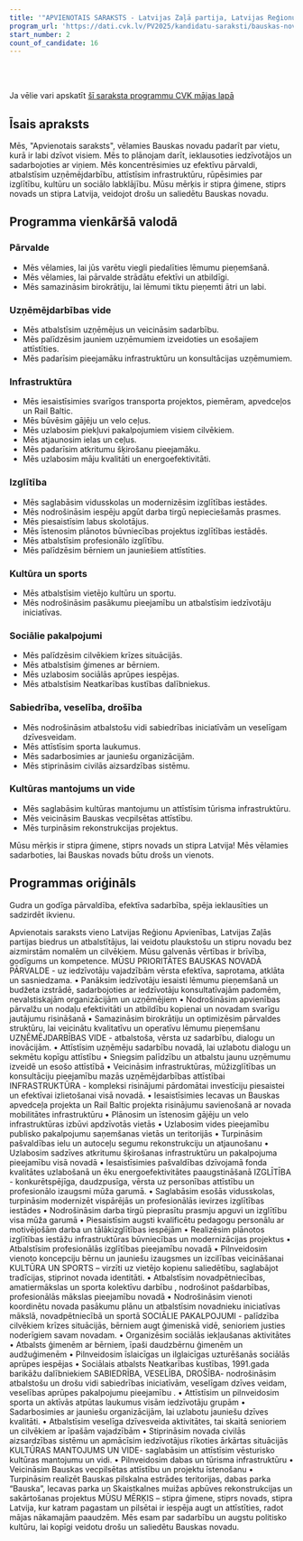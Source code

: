 ```yaml
---
title: '"APVIENOTAIS SARAKSTS - Latvijas Zaļā partija, Latvijas Reģionu Apvienība, Liepājas partija"'
program_url: 'https://dati.cvk.lv/PV2025/kandidatu-saraksti/bauskas-novads/apvienotais-saraksts---latvijas-zala-partija-latvijas-regionu-apvieniba-liepajas-partija'
start_number: 2
count_of_candidate: 16
---
```



<Badge text="Efektīva pārvaldība" variant="note" size="small" /> <Badge text="Uzņēmējdarbības atbalsts" variant="note" size="small" /> <Badge text="Infrastruktūras attīstība" variant="note" size="small" /> <Badge text="Izglītības pieejamība" variant="note" size="small" /> <Badge text="Kultūras mantojuma saglabāšana" variant="note" size="small" />

<br/><br/> 

<Card title='Šis ir mākslīga intelekta ģenerēts apraksts' icon='starlight'>
    Ja vēlie vari apskatīt <a href={frontmatter.program_url} target='_blank'>šī saraksta programmu CVK mājas lapā</a>
    </Card>

## Īsais apraksts

Mēs, "Apvienotais saraksts", vēlamies Bauskas novadu padarīt par vietu, kurā ir labi dzīvot visiem. Mēs to plānojam darīt, ieklausoties iedzīvotājos un sadarbojoties ar viņiem. Mēs koncentrēsimies uz efektīvu pārvaldi, atbalstīsim uzņēmējdarbību, attīstīsim infrastruktūru, rūpēsimies par izglītību, kultūru un sociālo labklājību. Mūsu mērķis ir stipra ģimene, stiprs novads un stipra Latvija, veidojot drošu un saliedētu Bauskas novadu.

## Programma vienkāršā valodā

### Pārvalde
*   Mēs vēlamies, lai jūs varētu viegli piedalīties lēmumu pieņemšanā.
*   Mēs vēlamies, lai pārvalde strādātu efektīvi un atbildīgi.
*   Mēs samazināsim birokrātiju, lai lēmumi tiktu pieņemti ātri un labi.

### Uzņēmējdarbības vide
*   Mēs atbalstīsim uzņēmējus un veicināsim sadarbību.
*   Mēs palīdzēsim jauniem uzņēmumiem izveidoties un esošajiem attīstīties.
*   Mēs padarīsim pieejamāku infrastruktūru un konsultācijas uzņēmumiem.

### Infrastruktūra
*   Mēs iesaistīsimies svarīgos transporta projektos, piemēram, apvedceļos un Rail Baltic.
*   Mēs būvēsim gājēju un velo ceļus.
*   Mēs uzlabosim piekļuvi pakalpojumiem visiem cilvēkiem.
*   Mēs atjaunosim ielas un ceļus.
*   Mēs padarīsim atkritumu šķirošanu pieejamāku.
*   Mēs uzlabosim māju kvalitāti un energoefektivitāti.

### Izglītība
*   Mēs saglabāsim vidusskolas un modernizēsim izglītības iestādes.
*   Mēs nodrošināsim iespēju apgūt darba tirgū nepieciešamās prasmes.
*   Mēs piesaistīsim labus skolotājus.
*   Mēs īstenosim plānotos būvniecības projektus izglītības iestādēs.
*   Mēs atbalstīsim profesionālo izglītību.
*   Mēs palīdzēsim bērniem un jauniešiem attīstīties.

### Kultūra un sports
*   Mēs atbalstīsim vietējo kultūru un sportu.
*   Mēs nodrošināsim pasākumu pieejamību un atbalstīsim iedzīvotāju iniciatīvas.

### Sociālie pakalpojumi
*   Mēs palīdzēsim cilvēkiem krīzes situācijās.
*   Mēs atbalstīsim ģimenes ar bērniem.
*   Mēs uzlabosim sociālās aprūpes iespējas.
*   Mēs atbalstīsim Neatkarības kustības dalībniekus.

### Sabiedrība, veselība, drošība
*   Mēs nodrošināsim atbalstošu vidi sabiedrības iniciatīvām un veselīgam dzīvesveidam.
*   Mēs attīstīsim sporta laukumus.
*   Mēs sadarbosimies ar jauniešu organizācijām.
*   Mēs stiprināsim civilās aizsardzības sistēmu.

### Kultūras mantojums un vide
*   Mēs saglabāsim kultūras mantojumu un attīstīsim tūrisma infrastruktūru.
*   Mēs veicināsim Bauskas vecpilsētas attīstību.
*   Mēs turpināsim rekonstrukcijas projektus.

Mūsu mērķis ir stipra ģimene, stiprs novads un stipra Latvija! Mēs vēlamies sadarboties, lai Bauskas novads būtu drošs un vienots.

## Programmas oriģināls

Gudra un godīga pārvaldība, efektīva sadarbība, spēja ieklausīties un sadzirdēt ikvienu.

Apvienotais saraksts vieno Latvijas Reģionu Apvienības, Latvijas Zaļās partijas biedrus un atbalstītājus, lai veidotu plaukstošu un stipru novadu bez aizmirstām nomalēm un cilvēkiem. Mūsu galvenās vērtības ir brīvība, godīgums un kompetence.
MŪSU PRIORITĀTES BAUSKAS NOVADĀ
PĀRVALDE - uz iedzīvotāju vajadzībām vērsta efektīva, saprotama, atklāta un sasniedzama.
• Panāksim iedzīvotāju iesaisti lēmumu pieņemšanā un budžeta izstrādē, sadarbojoties ar iedzīvotāju konsultatīvajām padomēm, nevalstiskajām organizācijām un uzņēmējiem
• Nodrošināsim apvienības pārvalžu un nodaļu efektivitāti un atbildību kopienai un novadam svarīgu jautājumu risināšanā
• Samazināsim birokrātiju un optimizēsim pārvaldes struktūru, lai veicinātu kvalitatīvu un operatīvu lēmumu pieņemšanu
UZŅĒMĒJDARBĪBAS VIDE - atbalstoša, vērsta uz sadarbību, dialogu un inovācijām.
• Attīstīsim uzņēmēju sadarbību novadā, lai uzlabotu dialogu un sekmētu kopīgu attīstību
• Sniegsim palīdzību un atbalstu jaunu uzņēmumu izveidē un esošo attīstībā
• Veicināsim infrastruktūras, mūžizglītības un konsultāciju pieejamību mazās uzņēmējdarbības attīstībai
INFRASTRUKTŪRA - kompleksi risinājumi pārdomātai investīciju piesaistei un efektīvai izlietošanai visā novadā.
• Iesaistīsimies Iecavas un Bauskas apvedceļa projekta un Rail Baltic projekta risinājumu savienošanā ar novada mobilitātes infrastruktūru
• Plānosim un īstenosim gājēju un velo infrastruktūras izbūvi apdzīvotās vietās
• Uzlabosim vides pieejamību publisko pakalpojumu saņemšanas vietās un teritorijās
• Turpināsim pašvaldības ielu un autoceļu segumu rekonstrukciju un atjaunošanu
• Uzlabosim sadzīves atkritumu šķirošanas infrastruktūru un pakalpojuma pieejamību visā novadā
• Iesaistīsimies pašvaldības dzīvojamā fonda kvalitātes uzlabošanā un ēku energoefektivitātes paaugstināšanā
IZGLĪTĪBA - konkurētspējīga, daudzpusīga, vērsta uz personības attīstību un profesionālo izaugsmi mūža garumā.
• Saglabāsim esošās vidusskolas, turpināsim modernizēt vispārējās un profesionālās ievirzes izglītības iestādes
• Nodrošināsim darba tirgū pieprasītu prasmju apguvi un izglītību visa mūža garumā
• Piesaistīsim augsti kvalificētu pedagogu personālu ar motivējošām darba un tālākizglītības iespējām
• Realizēsim plānotos izglītības iestāžu infrastruktūras būvniecības un modernizācijas projektus
• Atbalstīsim profesionālās izglītības pieejamību novadā
• Pilnveidosim vienoto koncepciju bērnu un jauniešu izaugsmes un izcilības veicināšanai
KULTŪRA UN SPORTS – virzīti uz vietējo kopienu saliedētību, saglabājot tradīcijas, stiprinot novada identitāti.
• Atbalstīsim novadpētniecības, amatiermākslas un sporta kolektīvu darbību , nodrošinot pašdarbības, profesionālās mākslas pieejamību novadā
• Nodrošināsim vienoti koordinētu novada pasākumu plānu un atbalstīsim novadnieku iniciatīvas mākslā, novadpētniecībā un sportā
SOCIĀLIE PAKALPOJUMI - palīdzība cilvēkiem krīzes situācijās, bērniem augt ģimeniskā vidē, senioriem justies noderīgiem savam novadam.
• Organizēsim sociālās iekļaušanas aktivitātes
• Atbalsts ģimenēm ar bērniem, īpaši daudzbērnu ģimenēm un audžuģimenēm
• Pilnveidosim īslaicīgas un ilglaicīgas uzturēšanās sociālās aprūpes iespējas
• Sociālais atbalsts Neatkarības kustības, 1991.gada barikāžu dalībniekiem
SABIEDRĪBA, VESELĪBA, DROŠĪBA- nodrošināsim atbalstošu un drošu vidi sabiedrības iniciatīvām, veselīgam dzīves veidam, veselības aprūpes pakalpojumu pieejamību .
• Attīstīsim un pilnveidosim sporta un aktīvās atpūtas laukumus visām iedzīvotāju grupām
• Sadarbosimies ar jauniešu organizācijām, lai uzlabotu jauniešu dzīves kvalitāti.
• Atbalstīsim veselīga dzīvesveida aktivitātes, tai skaitā senioriem un cilvēkiem ar īpašām vajadzībām
• Stiprināsim novada civilās aizsardzības sistēmu un apmācīsim iedzīvotājus rīkoties ārkārtas situācijās
KULTŪRAS MANTOJUMS UN VIDE- saglabāsim un attīstīsim vēsturisko kultūras mantojumu un vidi.
• Pilnveidosim dabas un tūrisma infrastruktūru
• Veicināsim Bauskas vecpilsētas attīstību un projektu īstenošanu
• Turpināsim realizēt Bauskas pilskalna estrādes teritorijas, dabas parka “Bauska”, Iecavas parka un Skaistkalnes muižas apbūves rekonstrukcijas un sakārtošanas projektus
MŪSU MĒRĶIS – stipra ģimene, stiprs novads, stipra Latvija, kur katram pagastam un pilsētai ir iespēja augt un attīstīties, radot mājas nākamajām paaudzēm. Mēs esam par sadarbību un augstu politisko kultūru, lai kopīgi veidotu drošu un saliedētu Bauskas novadu.
